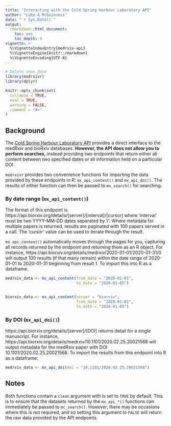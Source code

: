 ```yaml
---
title: "Interacting with the Cold Spring Harbour Laboratory API"
author: "Luke A McGuinness"
date: "`r Sys.Date()`"
output:
  rmarkdown::html_document:
    toc: yes
    toc_depth: 4
vignette: >
  %\VignetteIndexEntry{medrxiv-api}
  %\VignetteEngine{knitr::rmarkdown}
  %\VignetteEncoding{UTF-8}
---
```


```r
# Delete when done
library(medrxivr)
library(dplyr)

knitr::opts_chunk$set(
  collapse = TRUE,
  eval = TRUE,
  warning = FALSE,
  comment = "#>"
)

```

## Background

The [Cold Spring Harbour Laboratory API](https://api.biorxiv.org/) provides a direct interface to the medRxiv and bioRxiv databases. **However, the API does not allow you to perform searches,** instead providing two endpoints that return either all content between two specified dates or all information held on a particular DOI. 

`medrxivr` provides two convenience functions for importing the data provided by these endpoints in R: `mx_api_content()` and `mx_api_doi()`. The results of either function can then be passed to `mx_search()` for searching.

### By date range (`mx_api_content()`)

The format of this endpoint is https://api.biorxiv.org/details/[server]/[interval]/[cursor] where 'interval' must be two YYYY-MM-DD dates separated by '/'. Where metadata for multiple papers is returned, results are paginated with 100 papers served in a call. The 'cursor' value can be used to iterate through the result. 

`mx_api_content()` automatically moves through the pages for you, capturing all records returned by the endpoint and returning them as an R object. For instance, https://api.biorxiv.org/details/medrxiv/2020-01-01/2020-01-31/0 will output 100 results (if that many remain) within the date range of 2020-01-01 to 2020-01-31 beginning from result 1. To import this into R as a dataframe:

``` r
medrxiv_data <- mx_api_content(from_date = "2020-01-01", 
                               to_date = "2020-01-05")


biorxiv_data <- mx_api_content(server = "biorxiv",
                               from_date = "2020-01-01", 
                               to_date = "2020-01-05")

```

### By DOI (`mx_api_doi()`)

https://api.biorxiv.org/details/[server]/[DOI] returns detail for a single manuscript. For instance, https://api.biorxiv.org/details/medrxiv/10.1101/2020.02.25.20021568 will output metadata for the medRxiv paper with DOI 10.1101/2020.02.25.20021568. To import the results from this endpoint into R as a dataframe:

``` r
medrxiv_data <- mx_api_doi(doi = "10.1101/2020.02.25.20021568")

```

## Notes

Both functions contain a `clean` argument with is set to `TRUE` by default. This is to ensure that the datasets returned by the `mx_api_*()` functions can immediately be passed to `mc_search()`. However, there may be occasions where this is not required, and so setting this argument to `FALSE` will return the raw data provided by the API endpoints.
